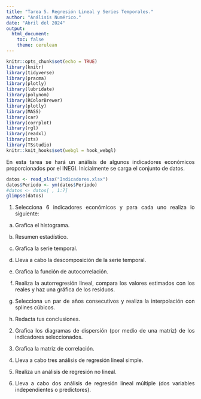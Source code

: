 ```yaml
---
title: "Tarea 5. Regresión Lineal y Series Temporales."
author: "Análisis Numérico."
date: "Abril del 2024"
output: 
  html_document:
    toc: false
    theme: cerulean
---
```






<style>
body {
text-align: justify}
</style>



```r
knitr::opts_chunk$set(echo = TRUE)
library(knitr)
library(tidyverse)
library(pracma)
library(plotly)
library(lubridate)
library(polynom)
library(RColorBrewer)
library(plotly)
library(MASS)
library(car)
library(corrplot)
library(rgl)
library(readxl)
library(xts)
library(TSstudio)
knitr::knit_hooks$set(webgl = hook_webgl)

```



En esta tarea se hará un análisis de algunos indicadores económicos proporcionados por el INEGI.  Inicialmente se carga el conjunto de datos.


```r
datos <- read_xlsx("Indicadores.xlsx")
datos$Periodo <- ym(datos$Periodo)
#datos <- datos[ , 1:7]
glimpse(datos)
```


1. Selecciona 6 indicadores económicos y para cada uno realiza lo siguiente:

a) Grafica el histograma.

b) Resumen estadístico.

c) Grafica la serie temporal.

d) Lleva a cabo la descomposición de la serie temporal.

e) Grafica la función de autocorrelación.

f) Realiza la autorregresión lineal, compara los valores estimados con los reales y haz una gráfica de los residuos.

g) Selecciona un par de años consecutivos y realiza la interpolación con splines cúbicos.

h) Redacta tus conclusiones.


2. Grafica los diagramas de dispersión (por medio de una matriz) de los indicadores seleccionados.

3. Grafica la matriz de correlación.

4. Lleva a cabo tres análisis de regresión lineal simple.

5. Realiza un análisis de regresión no lineal.

6. Lleva a cabo dos análisis de regresión lineal múltiple (dos variables independientes o predictores).






